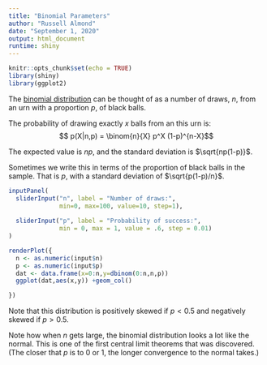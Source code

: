 ```yaml
---
title: "Binomial Parameters"
author: "Russell Almond"
date: "September 1, 2020"
output: html_document
runtime: shiny
---
```


```r
knitr::opts_chunk$set(echo = TRUE)
library(shiny)
library(ggplot2)
```

The [binomial distribution](https://en.wikipedia.org/wiki/Binomial_distribution) can be thought of as a number of draws, $n$, from an urn with a proportion $p$, of black balls.

The probability of drawing exactly $x$ balls from an this urn is: $$ p(X|n,p) = \binom{n}{X} p^X (1-p)^{n-X}$$

The expected value is $np$, and the standard deviation is $\sqrt{np(1-p)}$.

Sometimes we write this in terms of the proportion of black balls in the sample. That is $p$, with a standard deviation of $\sqrt{p(1-p)/n}$.

```r
inputPanel(
  sliderInput("n", label = "Number of draws:",
              min=0, max=100, value=10, step=1),
  
  sliderInput("p", label = "Probability of success:",
              min = 0, max = 1, value = .6, step = 0.01)
)

renderPlot({
  n <- as.numeric(input$n)
  p <- as.numeric(input$p)
  dat <- data.frame(x=0:n,y=dbinom(0:n,n,p))
  ggplot(dat,aes(x,y)) +geom_col()  

})
```

Note that this distribution is positively skewed if $p < 0.5$ and negatively skewed if $p > 0.5$.

Note how when $n$ gets large, the binomial distribution looks a lot like the normal. This is one of the first central limit theorems that was discovered. (The closer that $p$ is to 0 or 1, the longer convergence to the normal takes.)

